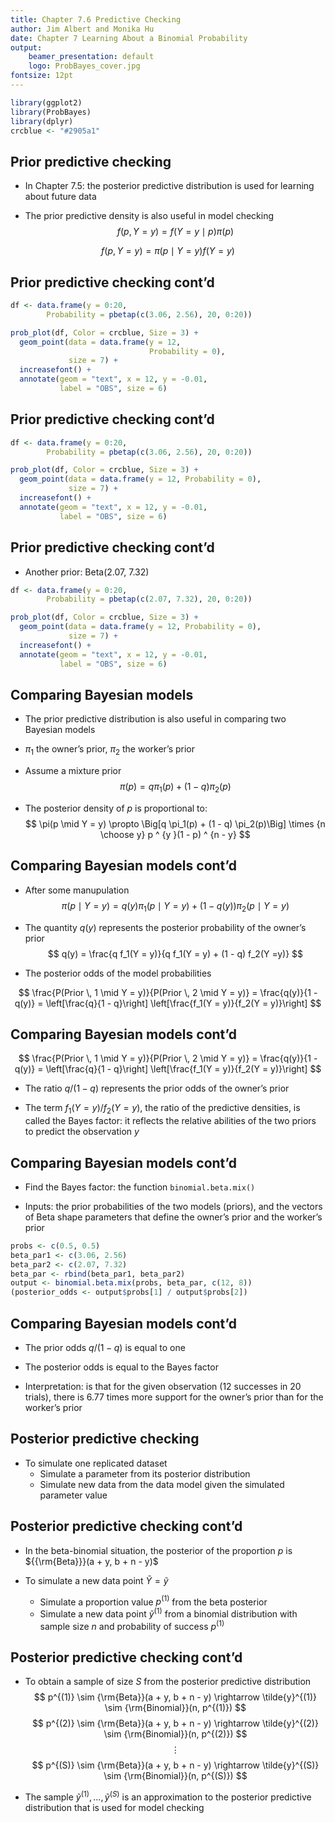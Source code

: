 ```yaml
---
title: Chapter 7.6 Predictive Checking
author: Jim Albert and Monika Hu
date: Chapter 7 Learning About a Binomial Probability
output: 
    beamer_presentation: default
    logo: ProbBayes_cover.jpg
fontsize: 12pt
---
```


```r
library(ggplot2)
library(ProbBayes)
library(dplyr)
crcblue <- "#2905a1"
```

## Prior predictive checking

- In Chapter 7.5: the posterior predictive distribution is used for learning about future data

- The prior predictive density is also useful in model checking
$$
f(p, Y = y) = f(Y = y \mid p) \pi(p)
$$

$$
f(p, Y = y) = \pi(p \mid Y = y) f(Y = y)
$$

## Prior predictive checking cont'd

```r
df <- data.frame(y = 0:20,
        Probability = pbetap(c(3.06, 2.56), 20, 0:20))

prob_plot(df, Color = crcblue, Size = 3) +
  geom_point(data = data.frame(y = 12, 
                               Probability = 0),
             size = 7) +
  increasefont() +
  annotate(geom = "text", x = 12, y = -0.01,
           label = "OBS", size = 6)
```

## Prior predictive checking cont'd

```r
df <- data.frame(y = 0:20,
        Probability = pbetap(c(3.06, 2.56), 20, 0:20))

prob_plot(df, Color = crcblue, Size = 3) +
  geom_point(data = data.frame(y = 12, Probability = 0),
             size = 7) +
  increasefont() +
  annotate(geom = "text", x = 12, y = -0.01,
           label = "OBS", size = 6)
```


## Prior predictive checking cont'd

- Another prior: Beta(2.07, 7.32)

```r
df <- data.frame(y = 0:20,
        Probability = pbetap(c(2.07, 7.32), 20, 0:20))

prob_plot(df, Color = crcblue, Size = 3) +
  geom_point(data = data.frame(y = 12, Probability = 0),
             size = 7) +
  increasefont() +
  annotate(geom = "text", x = 12, y = -0.01,
           label = "OBS", size = 6)
```


## Comparing Bayesian models

- The prior predictive distribution is also useful in comparing two Bayesian models

- $\pi_1$ the owner's prior, $\pi_2$ the worker's prior

- Assume a mixture prior
$$
\pi(p) = q \pi_1(p) + (1 - q) \pi_2(p)
$$
- The posterior density of $p$ is proportional to:
$$
\pi(p \mid Y = y) \propto \Big[q \pi_1(p) + (1 - q) \pi_2(p)\Big] \times 
{n \choose y} p ^ {y }(1 - p) ^ {n - y}
$$


## Comparing Bayesian models cont'd


- After some manupulation
$$
\pi(p \mid Y = y) = q(y) \pi_1(p \mid Y = y) + (1 - q(y)) \pi_2(p \mid Y = y)
$$

- The quantity $q(y)$ represents the posterior probability of the owner's prior
$$
q(y) = \frac{q f_1(Y = y)}{q f_1(Y = y) + (1 - q) f_2(Y =y)}
$$

- The posterior odds of the model probabilities

$$
\frac{P(Prior \, 1 \mid Y = y)}{P(Prior \, 2 \mid Y = y)} = \frac{q(y)}{1 - q(y)} = \left[\frac{q}{1 - q}\right] \left[\frac{f_1(Y = y)}{f_2(Y = y)}\right]
$$

## Comparing Bayesian models cont'd

$$
\frac{P(Prior \, 1 \mid Y = y)}{P(Prior \, 2 \mid Y = y)} = \frac{q(y)}{1 - q(y)} = \left[\frac{q}{1 - q}\right] \left[\frac{f_1(Y = y)}{f_2(Y = y)}\right]
$$

- The ratio $q / (1 - q)$ represents the prior odds of the owner's prior

- The term $f_1(Y = y) / f_2(Y = y)$, the ratio of the predictive densities, is called the Bayes factor: it reflects the relative abilities of the two priors to predict the observation $y$


## Comparing Bayesian models cont'd

- Find the Bayes factor: the function ```binomial.beta.mix()```

- Inputs: the prior probabilities of the two models (priors), and the vectors of Beta shape parameters that define the owner's prior and the worker's prior

```r
probs <- c(0.5, 0.5)
beta_par1 <- c(3.06, 2.56)
beta_par2 <- c(2.07, 7.32)
beta_par <- rbind(beta_par1, beta_par2)
output <- binomial.beta.mix(probs, beta_par, c(12, 8))
(posterior_odds <- output$probs[1] / output$probs[2])
```

## Comparing Bayesian models cont'd

- The prior odds $q / (1 - q)$ is equal to one

- The posterior odds is equal to the Bayes factor

- Interpretation: is that for the given observation (12 successes in 20 trials), there is 6.77 times more support for the owner's prior than for the worker's prior


## Posterior predictive checking

- To simulate one replicated dataset 
    - Simulate a parameter from its posterior distribution
    - Simulate new data from the data model given the simulated parameter value
    
## Posterior predictive checking cont'd

- In the beta-binomial situation, the posterior of the proportion $p$ is ${{\rm{Beta}}}(a + y, b + n - y)$

- To simulate a new data point  $\tilde{Y} = \tilde{y}$
    - Simulate a proportion value  $p^{(1)}$ from the beta posterior
    - Simulate a new data point $\tilde{y}^{(1)}$ from a binomial distribution with sample size $n$ and probability of success $p^{(1)}$

## Posterior predictive checking cont'd

- To obtain a sample of size $S$ from the posterior predictive distribution
$$
p^{(1)} \sim {\rm{Beta}}(a + y, b + n - y) \rightarrow \tilde{y}^{(1)} \sim {\rm{Binomial}}(n, p^{(1)})
$$
$$
p^{(2)} \sim {\rm{Beta}}(a + y, b + n - y) \rightarrow  \tilde{y}^{(2)} \sim {\rm{Binomial}}(n, p^{(2)})
$$
$$
\vdots
$$
$$
p^{(S)} \sim {\rm{Beta}}(a + y, b + n - y) \rightarrow \tilde{y}^{(S)} \sim {\rm{Binomial}}(n, p^{(S)})
$$

- The sample  $\tilde{y}^{(1)}, ..., \tilde{y}^{(S)}$ is an approximation to the posterior predictive distribution that is used for model checking
